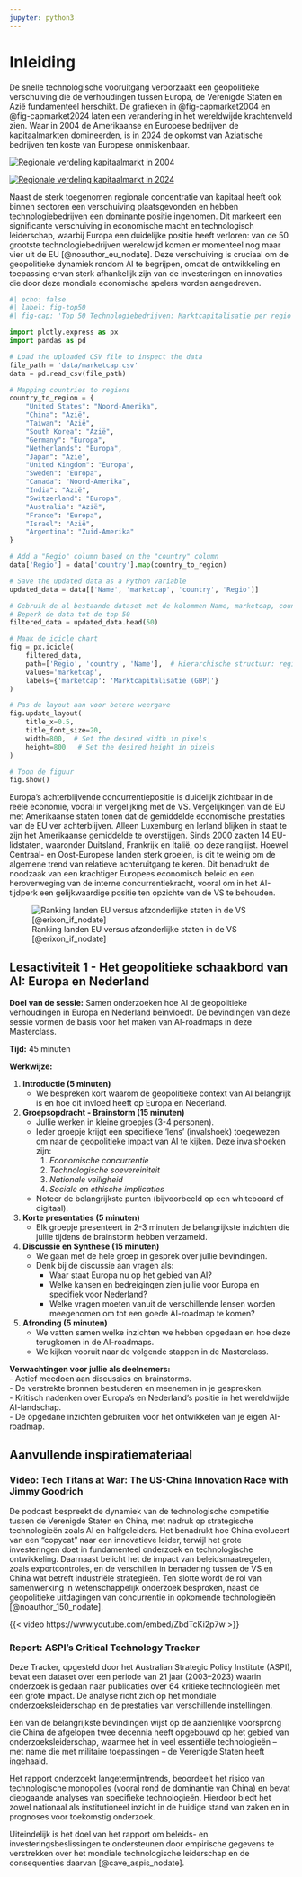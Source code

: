 ```yaml
---
jupyter: python3
---
```


# Inleiding

De snelle technologische vooruitgang veroorzaakt een geopolitieke verschuiving die de verhoudingen tussen Europa, de Verenigde Staten en Azië fundamenteel herschikt. De grafieken in @fig-capmarket2004 en @fig-capmarket2024 laten een verandering in het wereldwijde krachtenveld zien. Waar in 2004 de Amerikaanse en Europese bedrijven de kapitaalmarkten domineerden, is in 2024 de opkomst van Aziatische bedrijven ten koste van Europese onmiskenbaar.

[![Regionale verdeling kapitaalmarkt in 2004](images/capmarket2004.png){#fig-capmarket2004}](https://datadrivendecisions.github.io/marketcap/world2004.html){target="_blank"}

[![Regionale verdeling kapitaalmarkt in 2024](images/capmarket2024.png){#fig-capmarket2024}](https://datadrivendecisions.github.io/marketcap/){target="_blank"}

Naast de sterk toegenomen regionale concentratie van kapitaal heeft ook binnen sectoren een verschuiving plaatsgevonden en hebben technologiebedrijven een dominante positie ingenomen. Dit markeert een significante verschuiving in economische macht en technologisch leiderschap, waarbij Europa een duidelijke positie heeft verloren: van de 50 grootste technologiebedrijven wereldwijd komen er momenteel nog maar vier uit de EU [@noauthor_eu_nodate]. Deze verschuiving is cruciaal om de geopolitieke dynamiek rondom AI te begrijpen, omdat de ontwikkeling en toepassing ervan sterk afhankelijk zijn van de investeringen en innovaties die door deze mondiale economische spelers worden aangedreven.

:::{.column-body-outset}
```python
#| echo: false
#| label: fig-top50
#| fig-cap: 'Top 50 Technologiebedrijven: Marktcapitalisatie per regio en land [@noauthor_largest_nodate]'

import plotly.express as px
import pandas as pd

# Load the uploaded CSV file to inspect the data
file_path = 'data/marketcap.csv'
data = pd.read_csv(file_path)

# Mapping countries to regions
country_to_region = {
    "United States": "Noord-Amerika",
    "China": "Azië",
    "Taiwan": "Azië",
    "South Korea": "Azië",
    "Germany": "Europa",
    "Netherlands": "Europa",
    "Japan": "Azië",
    "United Kingdom": "Europa",
    "Sweden": "Europa",
    "Canada": "Noord-Amerika",
    "India": "Azië",
    "Switzerland": "Europa",
    "Australia": "Azië",
    "France": "Europa",
    "Israel": "Azië",
    "Argentina": "Zuid-Amerika"
}

# Add a "Regio" column based on the "country" column
data['Regio'] = data['country'].map(country_to_region)

# Save the updated data as a Python variable
updated_data = data[['Name', 'marketcap', 'country', 'Regio']]

# Gebruik de al bestaande dataset met de kolommen Name, marketcap, country en Regio
# Beperk de data tot de top 50
filtered_data = updated_data.head(50)

# Maak de icicle chart
fig = px.icicle(
    filtered_data,
    path=['Regio', 'country', 'Name'],  # Hierarchische structuur: regio > land > bedrijf
    values='marketcap',
    labels={'marketcap': 'Marktcapitalisatie (GBP)'}
)

# Pas de layout aan voor betere weergave
fig.update_layout(
    title_x=0.5,
    title_font_size=20,
    width=800,  # Set the desired width in pixels
    height=800   # Set the desired height in pixels
)

# Toon de figuur
fig.show()
```
:::

Europa's achterblijvende concurrentiepositie is duidelijk zichtbaar in de reële economie, vooral in vergelijking met de VS. Vergelijkingen van de EU met Amerikaanse staten tonen dat de gemiddelde economische prestaties van de EU ver achterblijven. Alleen Luxemburg en Ierland blijken in staat te zijn het Amerikaanse gemiddelde te overstijgen. Sinds 2000 zakten 14 EU-lidstaten, waaronder Duitsland, Frankrijk en Italië, op deze ranglijst. Hoewel Centraal- en Oost-Europese landen sterk groeien, is dit te weinig om de algemene trend van relatieve achteruitgang te keren. Dit benadrukt de noodzaak van een krachtiger Europees economisch beleid en een heroverweging van de interne concurrentiekracht, vooral om in het AI-tijdperk een gelijkwaardige positie ten opzichte van de VS te behouden.

![Ranking landen EU versus afzonderlijke staten in de VS [@erixon_if_nodate]](images/eur-vs-us-gdp.png){#fig-eustatesgdp}

::: callout-tip
## Lesactiviteit 1 - Het geopolitieke schaakbord van AI: Europa en Nederland

**Doel van de sessie:** Samen onderzoeken hoe AI de geopolitieke verhoudingen in Europa en Nederland beïnvloedt. De bevindingen van deze sessie vormen de basis voor het maken van AI-roadmaps in deze Masterclass.

**Tijd:** 45 minuten

**Werkwijze:**

1.  **Introductie (5 minuten)**
    -   We bespreken kort waarom de geopolitieke context van AI belangrijk is en hoe dit invloed heeft op Europa en Nederland.
2.  **Groepsopdracht - Brainstorm (15 minuten)**
    -   Jullie werken in kleine groepjes (3-4 personen).\
    -   Ieder groepje krijgt een specifieke ‘lens’ (invalshoek) toegewezen om naar de geopolitieke impact van AI te kijken. Deze invalshoeken zijn:
        1.  *Economische concurrentie*\
        2.  *Technologische soevereiniteit*\
        3.  *Nationale veiligheid*\
        4.  *Sociale en ethische implicaties*\
    -   Noteer de belangrijkste punten (bijvoorbeeld op een whiteboard of digitaal).
3.  **Korte presentaties (5 minuten)**
    -   Elk groepje presenteert in 2-3 minuten de belangrijkste inzichten die jullie tijdens de brainstorm hebben verzameld.
4.  **Discussie en Synthese (15 minuten)**
    -   We gaan met de hele groep in gesprek over jullie bevindingen.\
    -   Denk bij de discussie aan vragen als:
        -   Waar staat Europa nu op het gebied van AI?\
        -   Welke kansen en bedreigingen zien jullie voor Europa en specifiek voor Nederland?\
        -   Welke vragen moeten vanuit de verschillende lensen worden meegenomen om tot een goede AI-roadmap te komen?
5.  **Afronding (5 minuten)**
    -   We vatten samen welke inzichten we hebben opgedaan en hoe deze terugkomen in de AI-roadmaps.\
    -   We kijken vooruit naar de volgende stappen in de Masterclass.

**Verwachtingen voor jullie als deelnemers:**\
- Actief meedoen aan discussies en brainstorms.\
- De verstrekte bronnen bestuderen en meenemen in je gesprekken.\
- Kritisch nadenken over Europa’s en Nederland’s positie in het wereldwijde AI-landschap.\
- De opgedane inzichten gebruiken voor het ontwikkelen van je eigen AI-roadmap.
:::

## Aanvullende inspiratiemateriaal

### Video: Tech Titans at War: The US-China Innovation Race with Jimmy Goodrich

De podcast bespreekt de dynamiek van de technologische competitie tussen de Verenigde Staten en China, met nadruk op strategische technologieën zoals AI en halfgeleiders. Het benadrukt hoe China evolueert van een "copycat" naar een innovatieve leider, terwijl het grote investeringen doet in fundamenteel onderzoek en technologische ontwikkeling. Daarnaast belicht het de impact van beleidsmaatregelen, zoals exportcontroles, en de verschillen in benadering tussen de VS en China wat betreft industriële strategieën. Ten slotte wordt de rol van samenwerking in wetenschappelijk onderzoek besproken, naast de geopolitieke uitdagingen van concurrentie in opkomende technologieën [@noauthor_150_nodate].

{{< video https://www.youtube.com/embed/ZbdTcKi2p7w >}}

### Report: ASPI’s Critical Technology Tracker

Deze Tracker, opgesteld door het Australian Strategic Policy Institute (ASPI), bevat een dataset over een periode van 21 jaar (2003–2023) waarin onderzoek is gedaan naar publicaties over 64 kritieke technologieën met een grote impact. De analyse richt zich op het mondiale onderzoeksleiderschap en de prestaties van verschillende instellingen.  

Een van de belangrijkste bevindingen wijst op de aanzienlijke voorsprong die China de afgelopen twee decennia heeft opgebouwd op het gebied van onderzoeksleiderschap, waarmee het in veel essentiële technologieën – met name die met militaire toepassingen – de Verenigde Staten heeft ingehaald.  

Het rapport onderzoekt langetermijntrends, beoordeelt het risico van technologische monopolies (vooral rond de dominantie van China) en bevat diepgaande analyses van specifieke technologieën. Hierdoor biedt het zowel nationaal als institutioneel inzicht in de huidige stand van zaken en in prognoses voor toekomstig onderzoek.  

Uiteindelijk is het doel van het rapport om beleids- en investeringsbeslissingen te ondersteunen door empirische gegevens te verstrekken over het mondiale technologische leiderschap en de consequenties daarvan [@cave_aspis_nodate].
